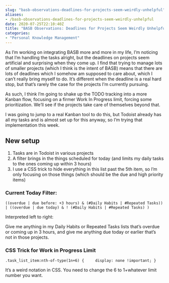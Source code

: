 ```yaml
---
slug: "basb-observations-deadlines-for-projects-seem-weirdly-unhelpful"
aliases: 
- /basb-observations-deadlines-for-projects-seem-weirdly-unhelpful
date: 2020-07-25T22:10:40Z
title: "BASB Observations: Deadlines for Projects Seem Weirdly Unhelpful"
categories:
- "Personal Knowledge Management"
---
```


As I'm working on integrating BASB more and more in my life, I'm noticing that I'm handling the tasks alright, but the deadlines on projects seem artificial and surprising when they come up.
<!--more-->
I find that trying to manage lots of smaller projects (which I think is the intent of BASB) means that there are lots of deadlines which I somehow am supposed to care about, which I can't really bring myself to do. It's different when the deadline is a real hard stop, but that's rarely the case for the projects I'm currently pursuing.

As such, I think I'm going to shake up the TODO tracking into a more Kanban flow, focusing on a firmer Work In Progress limit, forcing some prioritization. We'll see if the projects take care of themselves beyond that.

I was going to jump to a real Kanban tool to do this, but Todoist already has all my tasks and is almost set up for this anyway, so I'm trying that implementation this week.

## New setup

1.  Tasks are in Todoist in various projects
2.  A filter brings in the things scheduled for today (and limits my daily tasks to the ones coming up within 3 hours)
3. I use a CSS trick to hide everything in this list past the 5th item, so I'm only focusing on those things (which should be the due and high priority items)

### Current Today Filter:

`((overdue | due before: +3 hours) & (#Daily Habits | #Repeated Tasks)) | ((overdue | due today) & ! (#Daily Habits | #Repeated Tasks) )`

Interpreted left to right: 

Give me anything in my Daily Habits or Repeated Tasks lists that's overdue or coming up in 3 hours, and give me anything due today or earlier that's not in those projects.

### CSS Trick for Work in Progress Limit

`.task_list_item:nth-of-type(1n+6) {
    display: none !important;
}`

It's a weird notation in CSS. You need to change the 6 to 1+whatever limit number you want.